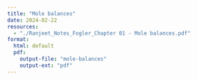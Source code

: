 ```yaml
--- 
title: "Mole balances" 
date: 2024-02-22
resources:
  - "./Ranjeet_Notes_Fogler_Chapter 01 - Mole balances.pdf"
format:
  html: default
  pdf:
    output-file: "mole-balances"
    output-ext: "pdf"
---
```

